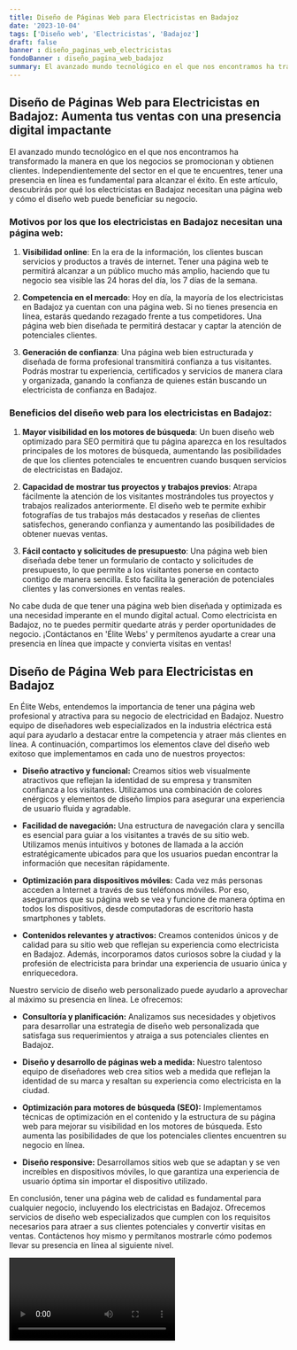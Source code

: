 ```yaml
---
title: Diseño de Páginas Web para Electricistas en Badajoz
date: '2023-10-04'
tags: ['Diseño web', 'Electricistas', 'Badajoz']
draft: false
banner : diseño_paginas_web_electricistas
fondoBanner : diseño_pagina_web_badajoz
summary: El avanzado mundo tecnológico en el que nos encontramos ha transformado la manera en que los negocios se promocionan y obtienen clientes. Independientemente del sector en el que te encuentres, tener una presencia en línea es fundamental para alcanzar el éxito. En este artículo, descubrirás por qué los electricistas en Badajoz necesitan una página web y cómo el diseño web puede beneficiar su negocio.
---
```


## Diseño de Páginas Web para Electricistas en Badajoz: Aumenta tus ventas con una presencia digital impactante

El avanzado mundo tecnológico en el que nos encontramos ha transformado la manera en que los negocios se promocionan y obtienen clientes. Independientemente del sector en el que te encuentres, tener una presencia en línea es fundamental para alcanzar el éxito. En este artículo, descubrirás por qué los electricistas en Badajoz necesitan una página web y cómo el diseño web puede beneficiar su negocio.

### Motivos por los que los electricistas en Badajoz necesitan una página web:

1. **Visibilidad online**: En la era de la información, los clientes buscan servicios y productos a través de internet. Tener una página web te permitirá alcanzar a un público mucho más amplio, haciendo que tu negocio sea visible las 24 horas del día, los 7 días de la semana.

2. **Competencia en el mercado**: Hoy en día, la mayoría de los electricistas en Badajoz ya cuentan con una página web. Si no tienes presencia en línea, estarás quedando rezagado frente a tus competidores. Una página web bien diseñada te permitirá destacar y captar la atención de potenciales clientes.

3. **Generación de confianza**: Una página web bien estructurada y diseñada de forma profesional transmitirá confianza a tus visitantes. Podrás mostrar tu experiencia, certificados y servicios de manera clara y organizada, ganando la confianza de quienes están buscando un electricista de confianza en Badajoz.

### Beneficios del diseño web para los electricistas en Badajoz:

1. **Mayor visibilidad en los motores de búsqueda**: Un buen diseño web optimizado para SEO permitirá que tu página aparezca en los resultados principales de los motores de búsqueda, aumentando las posibilidades de que los clientes potenciales te encuentren cuando busquen servicios de electricistas en Badajoz.

2. **Capacidad de mostrar tus proyectos y trabajos previos**: Atrapa fácilmente la atención de los visitantes mostrándoles tus proyectos y trabajos realizados anteriormente. El diseño web te permite exhibir fotografías de tus trabajos más destacados y reseñas de clientes satisfechos, generando confianza y aumentando las posibilidades de obtener nuevas ventas.

3. **Fácil contacto y solicitudes de presupuesto**: Una página web bien diseñada debe tener un formulario de contacto y solicitudes de presupuesto, lo que permite a los visitantes ponerse en contacto contigo de manera sencilla. Esto facilita la generación de potenciales clientes y las conversiones en ventas reales.

No cabe duda de que tener una página web bien diseñada y optimizada es una necesidad imperante en el mundo digital actual. Como electricista en Badajoz, no te puedes permitir quedarte atrás y perder oportunidades de negocio. ¡Contáctanos en 'Élite Webs' y permítenos ayudarte a crear una presencia en línea que impacte y convierta visitas en ventas!

<GifSeo />

<Cta />

## Diseño de Página Web para Electricistas en Badajoz

En Élite Webs, entendemos la importancia de tener una página web profesional y atractiva para su negocio de electricidad en Badajoz. Nuestro equipo de diseñadores web especializados en la industria eléctrica está aquí para ayudarlo a destacar entre la competencia y atraer más clientes en línea. A continuación, compartimos los elementos clave del diseño web exitoso que implementamos en cada uno de nuestros proyectos:

- **Diseño atractivo y funcional:** Creamos sitios web visualmente atractivos que reflejan la identidad de su empresa y transmiten confianza a los visitantes. Utilizamos una combinación de colores enérgicos y elementos de diseño limpios para asegurar una experiencia de usuario fluida y agradable.

- **Facilidad de navegación:** Una estructura de navegación clara y sencilla es esencial para guiar a los visitantes a través de su sitio web. Utilizamos menús intuitivos y botones de llamada a la acción estratégicamente ubicados para que los usuarios puedan encontrar la información que necesitan rápidamente.

- **Optimización para dispositivos móviles:** Cada vez más personas acceden a Internet a través de sus teléfonos móviles. Por eso, aseguramos que su página web se vea y funcione de manera óptima en todos los dispositivos, desde computadoras de escritorio hasta smartphones y tablets.

- **Contenidos relevantes y atractivos:** Creamos contenidos únicos y de calidad para su sitio web que reflejan su experiencia como electricista en Badajoz. Además, incorporamos datos curiosos sobre la ciudad y la profesión de electricista para brindar una experiencia de usuario única y enriquecedora.

Nuestro servicio de diseño web personalizado puede ayudarlo a aprovechar al máximo su presencia en línea. Le ofrecemos:

- **Consultoría y planificación:** Analizamos sus necesidades y objetivos para desarrollar una estrategia de diseño web personalizada que satisfaga sus requerimientos y atraiga a sus potenciales clientes en Badajoz.

- **Diseño y desarrollo de páginas web a medida:** Nuestro talentoso equipo de diseñadores web crea sitios web a medida que reflejan la identidad de su marca y resaltan su experiencia como electricista en la ciudad.

- **Optimización para motores de búsqueda (SEO):** Implementamos técnicas de optimización en el contenido y la estructura de su página web para mejorar su visibilidad en los motores de búsqueda. Esto aumenta las posibilidades de que los potenciales clientes encuentren su negocio en línea.

- **Diseño responsive:** Desarrollamos sitios web que se adaptan y se ven increíbles en dispositivos móviles, lo que garantiza una experiencia de usuario óptima sin importar el dispositivo utilizado.

En conclusión, tener una página web de calidad es fundamental para cualquier negocio, incluyendo los electricistas en Badajoz. Ofrecemos servicios de diseño web especializados que cumplen con los requisitos necesarios para atraer a sus clientes potenciales y convertir visitas en ventas. Contáctenos hoy mismo y permítanos mostrarle cómo podemos llevar su presencia en línea al siguiente nivel.

<Video />

<CtaBot job='Electricistas' city='Badajoz'/>

<Gmaps query='Badajoz+españa+maps' />
